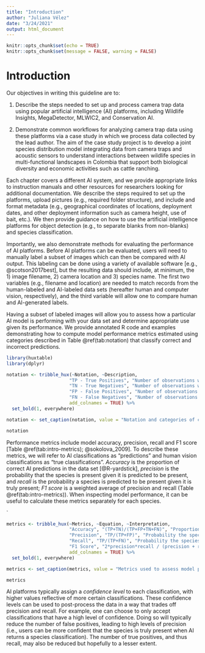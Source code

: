 ```yaml
---
title: "Introduction"
author: "Juliana Vélez"
date: "3/24/2021"
output: html_document
---
```


```r
knitr::opts_chunk$set(echo = TRUE)
knitr::opts_chunk$set(message = FALSE, warning = FALSE)
```

# Introduction

Our objectives in writing this guideline are to:

1. Describe the steps needed to set up and process camera trap data using popular artificial intelligence (AI) platforms, including Wildlife Insights, MegaDetector, MLWIC2, and Conservation AI.  

2. Demonstrate common workflows for analyzing camera trap data using these platforms via a case study in which we process data collected by the lead author. The aim of the case study project is to develop a joint species distribution model integrating data from camera traps and acoustic sensors to understand interactions between wildlife species in multi-functional landscapes in Colombia that support both biological diversity and economic activities such as cattle ranching.

Each chapter covers a different AI system, and we provide appropriate links to instruction manuals and other resources for researchers looking for additional documentation. We describe the steps required to set up the platforms, upload pictures (e.g., required folder structure), and include and format metadata (e.g., geographical coordinates of locations, deployment dates, and other deployment information such as camera height, use of bait, etc.). We then provide guidance on how to use the artificial intelligence platforms for object detection (e.g., to separate blanks from non-blanks) and species classification. 

Importantly, we also demonstrate methods for evaluating the performance of AI platforms. Before AI platforms can be evaluated, users will need to manually label a subset of images which can then be compared with AI output. This labeling can be done using a variety of available software [e.g., @scotson2017best], but the resulting data should include, at minimum, the 1) image filename, 2) camera location and 3) species name. The first two variables (e.g., filename and location) are needed to match records from the human-labeled and AI-labeled data sets (hereafter human and computer vision, respectively), and the third variable will allow one to compare human and AI-generated labels. 

Having a subset of labeled images will allow you to assess how a particular AI model is performing with your data set and determine appropriate use given its performance. We provide annotated R code and examples demonstrating how to compute  model performance metrics estimated using categories described in Table \@ref(tab:notation) that classify correct and incorrect predictions.

```r
library(huxtable)
library(dplyr)

notation <- tribble_hux(~Notation, ~Description,
                       "TP - True Positives", "Number of observations where the species was correctly identified as being present in the photo.",
                       "TN - True Negatives", "Number of observations where the species was correctly identified as being absent in the photo.",
                       "FP - False Positives", "Number of observations where the species was absent, but the AI classified the species as being present.",
                       "FN - False Negatives", "Number of observations where the species was present, but the AI classified the species as being absent.",
                       add_colnames = TRUE) %>% 
  set_bold(1, everywhere)

notation <- set_caption(notation, value = "Notation and categories of classifications used to estimate model performance metrics.")

notation

```

Performance metrics include model accuracy, precision, recall and F1 score [Table \@ref(tab:intro-metrics); @sokolova_2009]. To describe these metrics, we will refer to AI classifications as "predictions" and human vision classifications as "true classifications". *Accuracy* is the proportion of correct AI predictions in the data set [@R-yardstick], *precision* is the probability that the species is present given it is predicted to be present, and *recall* is the probability a species is predicted to be present given it is truly present; *F1 score* is a weighted average of precision and recall  (Table \@ref(tab:intro-metrics)). When inspecting model performance, it can be useful to calculate these metrics separately for each species.
 
`
```r
metrics <- tribble_hux(~Metrics, ~Equation, ~Interpretation,
                       "Accuracy", "(TP+TN)/(TP+FP+TN+FN)", "Proportion of correct predictions in a data set.",
                       "Precision", "TP/(TP+FP)", "Probability the species is correctly classified as present given that the AI system classified it as present.",
                       "Recall", "TP/(TP+FN)", "Probability the species is correctly classified as present given that the species truly is present.",
                       "F1 Score", "2*precision*recall / (precision + recall)", "Weighted average of precision and recall.",
                       add_colnames = TRUE) %>% 
  set_bold(1, everywhere)

metrics <- set_caption(metrics, value = "Metrics used to assess model performance")

metrics
```

AI platforms typically assign a *confidence level* to each classification, with higher values reflective of more certain classifications. These confidence levels can be used to post-process the data in a way that trades off precision and recall.  For example, one can choose to only accept classifications that have a high level of confidence.  Doing so will typically reduce the number of false positives, leading to high levels of precision (i.e., users can be more confident that the species is truly present when AI returns a species classification). The number of true positives, and thus recall, may also be reduced but hopefully to a lesser extent.   